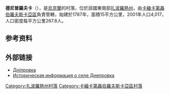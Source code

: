 {{coord|47|25|49|N|34|36|44|E|scale:100000|display=title}}

'''德尼普羅夫卡'''（{{lang-uk|Дніпровка}}），是[[烏克蘭|烏克蘭]]的村落，位於該國東南部[[扎波羅熱州|扎波羅熱州]]，由[[卡緬卡第聶伯羅夫斯卡亞區|卡緬卡第聶伯羅夫斯卡亞區]]負責管轄，始建於1787年，面積15平方公里，2001年人口4,017，人口密度每平方公里267.8人。

==参考资料==
{{reflist}}

==外部链接==
* [http://w1.c1.rada.gov.ua/pls/z7502/A005?rdat1=03.05.2011&rf7571=12359 Дніпровка]{{dead link|date=2018年2月 |bot=InternetArchiveBot |fix-attempted=yes }}
* [http://www.surnameindex.info/info/tavrida/melitopol/dneprovka/index.html Историческая информация о селе Днепровка] {{Wayback|url=http://www.surnameindex.info/info/tavrida/melitopol/dneprovka/index.html |date=20211109055724 }} {{ref-ru}}

[[Category:扎波羅熱州村落|Category:扎波羅熱州村落]]
[[Category:卡緬卡第聶伯羅夫斯卡亞區村落|Category:卡緬卡第聶伯羅夫斯卡亞區村落]]


{{Zaporizhia-geo-stub}}